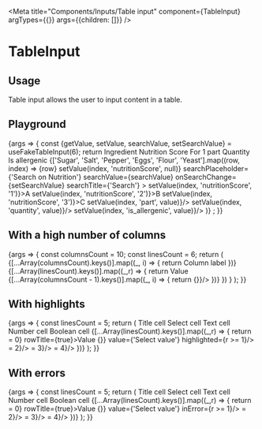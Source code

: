
<Meta
  title="Components/Inputs/Table input"
  component={TableInput}
  argTypes={{}}
  args={{children: []}}
/>

# TableInput

## Usage

Table input allows the user to input content in a table.

## Playground

<Canvas>
  <Story name="Standard">
    {args => {
      const {getValue, setValue, searchValue, setSearchValue} = useFakeTableInput(6);
      return <TableInput {...args}>
        <TableInput.Header>
          <TableInput.HeaderCell rowTitle={true}>Ingredient</TableInput.HeaderCell>
          <TableInput.HeaderCell>Nutrition Score</TableInput.HeaderCell>
          <TableInput.HeaderCell>For 1 part</TableInput.HeaderCell>
          <TableInput.HeaderCell>Quantity</TableInput.HeaderCell>
          <TableInput.HeaderCell>Is allergenic</TableInput.HeaderCell>
        </TableInput.Header>
        <TableInput.Body>
          {['Sugar', 'Salt', 'Pepper', 'Eggs', 'Flour', 'Yeast'].map((row, index) => <TableInput.Row key={row}>
            <TableInput.Cell rowTitle={true}>{row}</TableInput.Cell>
            <TableInput.Cell>
              <TableInput.Select
                clearLabel="Remove"
                openDropdownLabel="Open"
                value={{'1': 'A', '2': 'B', '3': 'C'}[getValue(index, 'nutritionScore')]}
                onClear={() => setValue(index, 'nutritionScore', null)}
                searchPlaceholder={'Search on Nutrition'}
                searchValue={searchValue}
                onSearchChange={setSearchValue}
                searchTitle={'Search'}
              >
                <Dropdown.Item onClick={() => setValue(index, 'nutritionScore', '1')}>A</Dropdown.Item>
                <Dropdown.Item onClick={() => setValue(index, 'nutritionScore', '2')}>B</Dropdown.Item>
                <Dropdown.Item onClick={() => setValue(index, 'nutritionScore', '3')}>C</Dropdown.Item>
              </TableInput.Select>
            </TableInput.Cell>
            <TableInput.Cell><TableInput.Text value={getValue(index, 'part')} onChange={(value) => setValue(index, 'part', value)}/></TableInput.Cell>
            <TableInput.Cell><TableInput.Number value={getValue(index, 'quantity')} onChange={(value) => setValue(index, 'quantity', value)}/></TableInput.Cell>
            <TableInput.Cell><TableInput.Boolean yesLabel="Yes" noLabel="No" value={getValue(index, 'is_allergenic')} onChange={(value) => setValue(index, 'is_allergenic', value)}/></TableInput.Cell>
          </TableInput.Row>
        )}
        </TableInput.Body>
      </TableInput>;
    }}
  </Story>
</Canvas>

<ArgsTable story="Standard" />

## With a high number of columns

<Canvas>
  <Story name="With a high number of tags">
    {args => {
      const columnsCount = 10;
      const linesCount = 6;
      return (
        <TableInput {...args}>
          <TableInput.Header>
            {[...Array(columnsCount).keys()].map((_, i) => {
              return <TableInput.HeaderCell rowTitle={true} key={i}>Column label</TableInput.HeaderCell>
            })}
          </TableInput.Header>
          <TableInput.Body>
            {[...Array(linesCount).keys()].map((_,r) => {
              return <TableInput.Row key={r}>
                <TableInput.Cell rowTitle={true}>Value</TableInput.Cell>
                {[...Array(columnsCount - 1).keys()].map((_, i) => {
                  return <TableInput.Cell key={i}><TableInput.Text value={'Value'} onChange={() => {}}/></TableInput.Cell>
                })}
              </TableInput.Row>
              })
            }
          </TableInput.Body>
        </TableInput>
      );
    }}
  </Story>
</Canvas>

## With highlights

<Canvas>
  <Story name="With highlights">
    {args => {
      const linesCount = 5;
      return (
        <TableInput {...args}>
          <TableInput.Header>
            <TableInput.HeaderCell rowTitle={true}>Title cell</TableInput.HeaderCell>
            <TableInput.HeaderCell rowTitle={true}>Select cell</TableInput.HeaderCell>
            <TableInput.HeaderCell rowTitle={true}>Text cell</TableInput.HeaderCell>
            <TableInput.HeaderCell rowTitle={true}>Number cell</TableInput.HeaderCell>
            <TableInput.HeaderCell rowTitle={true}>Boolean cell</TableInput.HeaderCell>
          </TableInput.Header>
          <TableInput.Body>
            {[...Array(linesCount).keys()].map((_,r) => {
              return <TableInput.Row key={r}>
                <TableInput.Cell highlighted={r >= 0} rowTitle={true}>Value</TableInput.Cell>
                <TableInput.Cell><TableInput.Select onSearchChange={() => {}} value={'Select value'} highlighted={r >= 1}/></TableInput.Cell>
                <TableInput.Cell><TableInput.Text value={'Text value'} highlighted={r >= 2}/></TableInput.Cell>
                <TableInput.Cell><TableInput.Number value={42} highlighted={r >= 3}/></TableInput.Cell>
                <TableInput.Cell><TableInput.Boolean value={true} yesLabel={"Yes"} noLabel={"No"} highlighted={r >= 4}/></TableInput.Cell>
              </TableInput.Row>
            })}
          </TableInput.Body>
        </TableInput>
      );
    }}
  </Story>
</Canvas>

## With errors

<Canvas>
  <Story name="With errors">
    {args => {
      const linesCount = 5;
      return (
        <TableInput {...args}>
          <TableInput.Header>
            <TableInput.HeaderCell rowTitle={true}>Title cell</TableInput.HeaderCell>
            <TableInput.HeaderCell rowTitle={true}>Select cell</TableInput.HeaderCell>
            <TableInput.HeaderCell rowTitle={true}>Text cell</TableInput.HeaderCell>
            <TableInput.HeaderCell rowTitle={true}>Number cell</TableInput.HeaderCell>
            <TableInput.HeaderCell rowTitle={true}>Boolean cell</TableInput.HeaderCell>
          </TableInput.Header>
          <TableInput.Body>
            {[...Array(linesCount).keys()].map((_,r) => {
              return <TableInput.Row key={r}>
                <TableInput.Cell inError={r >= 0} rowTitle={true}>Value</TableInput.Cell>
                <TableInput.Cell><TableInput.Select onSearchChange={() => {}} value={'Select value'} inError={r >= 1}/></TableInput.Cell>
                <TableInput.Cell><TableInput.Text value={'Text value'} inError={r >= 2}/></TableInput.Cell>
                <TableInput.Cell><TableInput.Number value={42} inError={r >= 3}/></TableInput.Cell>
                <TableInput.Cell><TableInput.Boolean value={true} yesLabel={"Yes"} noLabel={"No"} inError={r >= 4}/></TableInput.Cell>
              </TableInput.Row>
            })}
          </TableInput.Body>
        </TableInput>
      );
    }}
  </Story>
</Canvas>
